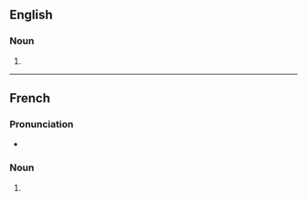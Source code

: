 ==English==

===Noun===
{{head|en|noun form}}

# {{plural of|en|intrusion}}

----

==French==

===Pronunciation===
* {{audio|fr|LL-Q150 (fra)-WikiLucas00-intrusions.wav|Audio}}

===Noun===
{{head|fr|noun form|g=f}}

# {{plural of|fr|intrusion}}
